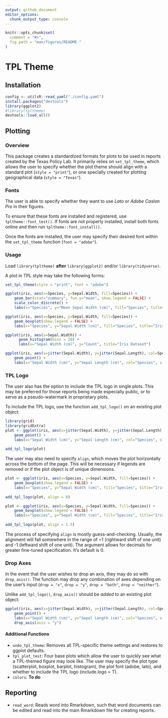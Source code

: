 ```yaml
---
output: github_document
editor_options:
  chunk_output_type: console
---
```


<!-- README.md is generated from README.Rmd. Please edit that file -->

```r
knitr::opts_chunk$set(
  comment = "#>",
  fig.path = "man/figures/README-"
)
```

# TPL Theme

## Installation

```r
config <- utilsR::read_yaml("./config.yaml")
install.packages("devtools")
library(ggplot2)
#library(tpltheme)
devtools::load_all()
```

## Plotting

### Overview

This package creates a standardized formats for plots to be used in reports created by the Texas Policy Lab. It primarily relies on `set_tpl_theme`, which allows the user to specify whether the plot theme should align with a standard plot (`style = "print"`), or one specially created for plotting geographical data (`style = "Texas"`).

### Fonts

The user is able to specify whether they want to use *Lato* or *Adobe Caslon Pro* in their figures.

To ensure that these fonts are installed and registered, use `tpltheme::font_test()`. If fonts are not properly installed, install both fonts online and then run `tpltheme::font_install()`.

Once the fonts are installed, the user may specify their desired font within the `set_tpl_theme` function (`font = "adobe"`).

### Usage

Load `library(tpltheme)` **after** `library(ggplot2)` and/or `library(tidyverse)`.

A plot in TPL style may take the following forms:

```r
set_tpl_theme(style = "print", font = "adobe")

ggplot(iris, aes(x=Species, y=Sepal.Width, fill=Species)) +
    geom_bar(stat="summary", fun.y="mean", show.legend = FALSE) +
    scale_color_discrete() +
    labs(x="Species", y="Mean Sepal Width (cm)", fill="Species", title="Iris Dataset")
```
```r
ggplot(iris, aes(x=Species, y=Sepal.Width, fill=Species)) +
    geom_boxplot(show.legend = FALSE) +
    labs(x="Species", y="Sepal Width (cm)", fill="Species", title="Iris Dataset")
```
```r
ggplot(iris, aes(x=Sepal.Width)) +
      geom_histogram(bins = 20) +
      labs(x="Sepal Width (cm)", y="Count", title="Iris Dataset")
```
```r
ggplot(iris, aes(x=jitter(Sepal.Width), y=jitter(Sepal.Length), col=Species, size = Petal.Length)) +
    geom_point() +
    labs(x="Sepal Width (cm)", y="Sepal Length (cm)", col="Species", size = "Petal Length", title="Iris Dataset")
```

### TPL Logo

The user also has the option to include the TPL logo in single plots. This may be preferred for those reports being made especially public, or to serve as a pseudo-watermark in proprietary plots.

To include the TPL logo, use the function `add_tpl_logo()` on an existing plot object:

```r
library(grid)
library(gridExtra)
plot <- ggplot(iris, aes(x=jitter(Sepal.Width), y=jitter(Sepal.Length), col=Species, size = Petal.Length)) +
    geom_point() +
    labs(x="Sepal Width (cm)", y="Sepal Length (cm)", col="Species", size = "Petal Length", title="Iris Dataset")
    
add_tpl_logo(plot)
```

The user may also need to specify `align`, which moves the plot horizontally across the bottom of the page. This will be necessary if legends are removed or if the plot object is of unique dimensions.

```r
plot <- ggplot(iris, aes(x=Species, y=Sepal.Width, fill=Species)) +
    geom_boxplot(show.legend = FALSE) +
    labs(x="Species", y="Sepal Width (cm)", fill="Species", title="Iris Dataset", subtitle="Without fixing logo alignment")
    
add_tpl_logo(plot, align = 0)  

plot <- ggplot(iris, aes(x=Species, y=Sepal.Width, fill=Species)) +
    geom_boxplot(show.legend = FALSE) +
    labs(x="Species", y="Sepal Width (cm)", fill="Species", title="Iris Dataset", subtitle ="When specifying align = 1")
    
add_tpl_logo(plot, align = 1.5)    
```

The process of specifying `align` is mostly guess-and-checking. Usually, the alignment will fall somewhere in the range of ~1 (rightward shift of one unit) and -1 (leftward shift of one unit). The argument allows for decimals for greater fine-tuned specification. It's default is 0.

### Drop Axes

In the event that the user wishes to drop an axis, they may do so with `drop_axis()`. The function may drop any combination of axes depending on the user's input (`drop = "x"`, `drop = "y"`, `drop = "both"`, `drop = "neither"`).

Unlike `add_tpl_logo()`, `drop_axis()` should be *added* to an existing plot object:

```r
ggplot(iris, aes(x=jitter(Sepal.Width), y=jitter(Sepal.Length), col=Species, size = Petal.Length)) +
    geom_point() +
    labs(x="Sepal Width (cm)", y="Sepal Length (cm)", col="Species", size = "Petal Length", title="Iris Dataset") +
    drop_axis(axis = "y")
```

#### Additional Functions

* `undo_tpl_theme`: Removes all TPL-specific theme settings and restores to ggplot defaults.
* `tpl_plot_test`: Four base plots which allow the user to quickly see what a TPL-themed figure may look like. The user may specify the plot type (scatterplot, boxplot, barplot, histogram), the plot font (adobe, lato), and whether to include the TPL logo (include.logo = T).
* `colors`: **To do**

## Reporting

* `read_word`: Reads word into Rmarkdown, such that word documents can be edited and read into the main Rmarkdown file for creating reports. 
